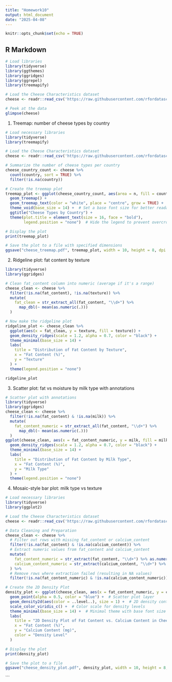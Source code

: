 ```yaml
---
title: "Homework10"
output: html_document
date: "2025-04-08"
---
```


```r
knitr::opts_chunk$set(echo = TRUE)
```

## R Markdown
```r
# Load libraries
library(tidyverse)
library(ggthemes)
library(ggridges)
library(ggrepel)
library(treemapify)
```

```r
# Load the Cheese Characteristics dataset
cheese <- readr::read_csv('https://raw.githubusercontent.com/rfordatascience/tidytuesday/main/data/2024/2024-06-04/cheeses.csv')

# Peek at the data
glimpse(cheese)
```
1. Treemap: number of cheese types by country
```r
# Load necessary libraries
library(tidyverse)
library(treemapify)

# Load the Cheese Characteristics dataset
cheese <- readr::read_csv('https://raw.githubusercontent.com/rfordatascience/tidytuesday/main/data/2024/2024-06-04/cheeses.csv')

# Summarize the number of cheese types per country
cheese_country_count <- cheese %>%
  count(country, sort = TRUE) %>%
  filter(!is.na(country))

# Create the treemap plot
treemap_plot <- ggplot(cheese_country_count, aes(area = n, fill = country, label = country)) +
  geom_treemap() +
  geom_treemap_text(color = "white", place = "centre", grow = TRUE) +
  theme_void(base_size = 14) +  # Set a base font size for better readability
  ggtitle("Cheese Types by Country") +
  theme(plot.title = element_text(size = 16, face = "bold"),
        legend.position = "none")  # Hide the legend to prevent overcrowding

# Display the plot
print(treemap_plot)

# Save the plot to a file with specified dimensions
ggsave("cheese_treemap.pdf", treemap_plot, width = 10, height = 8, dpi = 300)
```
2. Ridgeline plot: fat content by texture
```r
library(tidyverse)
library(ggridges)

# Clean fat_content column into numeric (average if it's a range)
cheese_clean <- cheese %>%
  filter(!is.na(fat_content), !is.na(texture)) %>%
  mutate(
    fat_clean = str_extract_all(fat_content, "\\d+") %>%
      map_dbl(~ mean(as.numeric(.)))
  )

# Now make the ridgeline plot
ridgeline_plot <- cheese_clean %>%
  ggplot(aes(x = fat_clean, y = texture, fill = texture)) +
  geom_density_ridges(scale = 1.2, alpha = 0.7, color = "black") +
  theme_minimal(base_size = 14) +
  labs(
    title = "Distribution of Fat Content by Texture",
    x = "Fat Content (%)",
    y = "Texture"
  ) +
  theme(legend.position = "none")

ridgeline_plot
```
3. Scatter plot: fat vs moisture by milk type with annotations
```r
# Scatter plot with annotations
library(tidyverse)
library(ggridges)
cheese_clean <- cheese %>%
  filter(!is.na(fat_content) & !is.na(milk)) %>%
  mutate(
    fat_content_numeric = str_extract_all(fat_content, "\\d+") %>%
      map_dbl(~ mean(as.numeric(.)))
  )
ggplot(cheese_clean, aes(x = fat_content_numeric, y = milk, fill = milk)) +
  geom_density_ridges(scale = 1.2, alpha = 0.7, color = "black") +
  theme_minimal(base_size = 14) +
  labs(
    title = "Distribution of Fat Content by Milk Type",
    x = "Fat Content (%)",
    y = "Milk Type"
  ) +
  theme(legend.position = "none")
```
4. Mosaic-style bar plot: milk type vs texture
```r
# Load necessary libraries
library(tidyverse)
library(ggplot2)

# Load the Cheese Characteristics dataset
cheese <- readr::read_csv('https://raw.githubusercontent.com/rfordatascience/tidytuesday/master/data/2024/2024-06-04/cheeses.csv')

# Data Cleaning and Preparation
cheese_clean <- cheese %>%
  # Filter out rows with missing fat_content or calcium_content
  filter(!is.na(fat_content) & !is.na(calcium_content)) %>%
  # Extract numeric values from fat_content and calcium_content
  mutate(
    fat_content_numeric = str_extract(fat_content, "\\d+") %>% as.numeric(),
    calcium_content_numeric = str_extract(calcium_content, "\\d+") %>% as.numeric()
  ) %>%
  # Remove rows where extraction failed (resulting in NA values)
  filter(!is.na(fat_content_numeric) & !is.na(calcium_content_numeric))

# Create the 2D Density Plot
density_plot <- ggplot(cheese_clean, aes(x = fat_content_numeric, y = calcium_content_numeric)) +
  geom_point(alpha = 0.5, color = "blue") +  # Scatter plot layer
  geom_density2d(aes(color = ..level..), size = 1) +  # 2D density contours
  scale_color_viridis_c() +  # Color scale for density levels
  theme_minimal(base_size = 14) +  # Minimal theme with base font size
  labs(
    title = "2D Density Plot of Fat Content vs. Calcium Content in Cheeses",
    x = "Fat Content (%)",
    y = "Calcium Content (mg)",
    color = "Density Level"
  )

# Display the plot
print(density_plot)

# Save the plot to a file
ggsave("cheese_density_plot.pdf", density_plot, width = 10, height = 8, dpi = 300)
```
```
